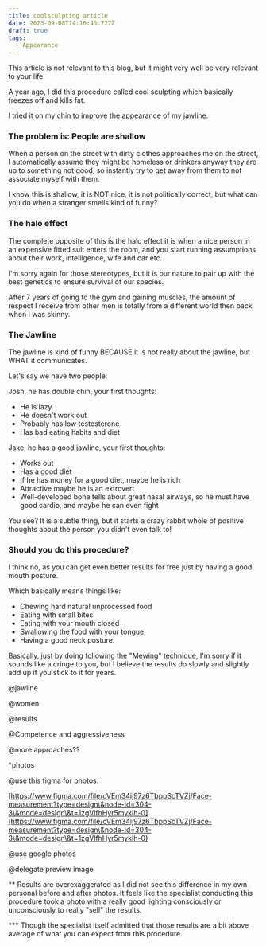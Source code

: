 ```yaml
---
title: coolsculpting article
date: 2023-09-08T14:16:45.727Z
draft: true
tags:
  - Appearance
---
```


This article is not relevant to this blog, but it might very well be very relevant to your life.

A year ago, I did this procedure called cool sculpting which basically freezes off and kills fat.

I tried it on my chin to improve the appearance of my jawline.

### The problem is: People are shallow

When a person on the street with dirty clothes approaches me on the street, I automatically assume they might be homeless or drinkers anyway they are up to something not good, so instantly try to get away from them to not associate myself with them.

I know this is shallow, it is NOT nice, it is not politically correct, but what can you do when a stranger smells kind of funny?

### The halo effect

The complete opposite of this is the halo effect it is when a nice person in an expensive fitted suit enters the room, and you start running assumptions about their work, intelligence, wife and car etc.

I'm sorry again for those stereotypes, but it is our nature to pair up with the best genetics to ensure survival of our species.

After 7 years of going to the gym and gaining muscles, the amount of respect I receive from other men is totally from a different world then back when I was skinny.

### The Jawline

The jawline is kind of funny BECAUSE it is not really about the jawline, but WHAT it communicates.

Let's say we have two people:

Josh, he has double chin, your first thoughts:

* He is lazy
* He doesn't work out
* Probably has low testosterone
* Has bad eating habits and diet

Jake, he has a good jawline, your first thoughts:

* Works out
* Has a good diet
* If he has money for a good diet, maybe he is rich
* Attractive maybe he is an extrovert
* Well-developed bone tells about great nasal airways, so he must have good cardio, and maybe he can even fight

You see? It is a subtle thing, but it starts a crazy rabbit whole of positive thoughts about the person you didn't even talk to!

### Should you do this procedure?

I think no, as you can get even better results for free just by having a good mouth posture.

Which basically means things like:

* Chewing hard natural unprocessed food
* Eating with small bites
* Eating with your mouth closed
* Swallowing the food with your tongue
* Having a good neck posture.

Basically, just by doing following the "Mewing" technique, I'm sorry if it sounds like a cringe to you, but I believe the results do slowly and slightly add up if you stick to it for years.

@jawline

@women

@results

@Competence and aggressiveness

@more approaches??

\*photos

@use this figma for photos:

[https://www.figma.com/file/cVEm34ij97z6TbppScTVZj/Face-measurement?type=design\&node-id=304-3\&mode=design\&t=1zgVlfhHyr5mykIh-0](https://www.figma.com/file/cVEm34ij97z6TbppScTVZj/Face-measurement?type=design\&node-id=304-3\&mode=design\&t=1zgVlfhHyr5mykIh-0)

@use google photos

@delegate preview image

\*\* Results are overexaggerated as I did not see this difference in my own personal before and after photos. It feels like the specialist conducting this procedure took a photo with a really good lighting consciously or unconsciously to really "sell" the results.

\*\*\* Though the specialist itself admitted that those results are a bit above average of what you can expect from this procedure.
